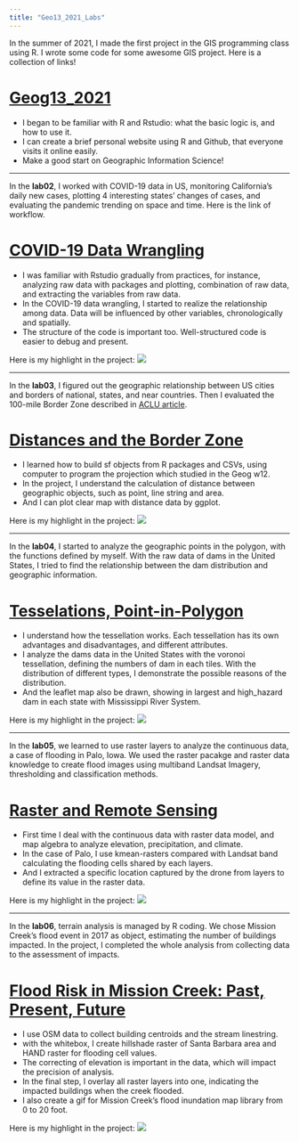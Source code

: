 ```yaml
---
title: "Geo13_2021_Labs"
---
```



In the summer of 2021, I made the first project in the GIS programming class using R. I wrote some code for some awesome GIS project. Here is a collection of links!

# [Geog13_2021](https://needcola.github.io/index13.html)

- I began to be familiar with R and Rstudio: what the basic logic is, and how to use it.
- I can create a brief personal website using R and Github, that everyone visits it online easily.
- Make a good start on Geographic Information Science! 

---

In the **lab02**, I worked with COVID-19 data in US, monitoring California's daily new cases, plotting 4 interesting states' changes of cases, and evaluating the pandemic trending on space and time. Here is the link of workflow.

# [COVID-19 Data Wrangling](https://needcola.github.io/geog-13-labs/lab-02.html)

- I was familiar with Rstudio gradually from practices, for instance, analyzing raw data with packages and plotting, combination of raw data, and extracting the variables from raw data.
- In the COVID-19 data wrangling, I started to realize the relationship among data. Data will be influenced by other variables, chronologically and spatially. 
- The structure of the code is important too. Well-structured code is easier to debug and present.

Here is my highlight in the project:
![](img/geo13-lab02highlight.png)

---

In the **lab03**, I figured out the geographic relationship between US cities and borders of national, states, and near countries. Then I evaluated the 100-mile Border Zone described in [ACLU article](https://www.aclu.org/other/constitution-100-mile-border-zone).

# [Distances and the Border Zone](https://needcola.github.io/geog-13-labs/lab-03.html)

- I learned how to build sf objects from R packages and CSVs, using computer to program the projection which studied in the Geog w12.
- In the project, I understand the calculation of distance between geographic objects, such as point, line string and area.
- And I can plot clear map with distance data by ggplot.

Here is my highlight in the project:
![](img/geo13-lab03highlight.png)

---

In the **lab04**, I started to analyze the geographic points in the polygon, with the functions defined by myself. With the raw data of dams in the United States, I tried to find the relationship between the dam distribution and geographic information. 

# [Tesselations, Point-in-Polygon](https://needcola.github.io/geog-13-labs/lab-04.html)

- I understand how the tessellation works. Each tessellation has its own advantages and disadvantages, and different attributes. 
- I analyze the dams data in the United States with the voronoi tessellation, defining the numbers of dam in each tiles. With the distribution of different types, I demonstrate the possible reasons of the distribution.
- And the leaflet map also be drawn, showing in largest and high_hazard dam in each state with Mississippi River System.

Here is my highlight in the project:
![](img/geo13-lab04highlight.png)

---

In the **lab05**, we learned to use raster layers to analyze the continuous data, a case of flooding in Palo, Iowa. We used the raster pacakge and raster data knowledge to create flood images using multiband Landsat Imagery, thresholding and classification methods.

# [Raster and Remote Sensing](https://needcola.github.io/geog-13-labs/lab-05.html)

- First time I deal with the continuous data with raster data model, and map algebra to analyze elevation, precipitation, and climate.
- In the case of Palo, I use kmean-rasters compared with Landsat band calculating the flooding cells shared by each layers. 
- And I extracted a specific location captured by the drone from layers to define its value in the raster data.

Here is my highlight in the project:
![](img/geo13-lab05highlight.png)

---

In the **lab06**, terrain analysis is managed by R coding. We chose Mission Creek's flood event in 2017 as object, estimating the number of buildings impacted. In the project, I completed the whole analysis from collecting data to the assessment of impacts.

# [Flood Risk in Mission Creek: Past, Present, Future](https://needcola.github.io/geog-13-labs/lab-06.html)

- I use OSM data to collect building centroids and the stream linestring. 
- with the whitebox, I create hillshade raster of Santa Barbara area and HAND raster for flooding cell values.
- The correcting of elevation is important in the data, which will impact the precision of analysis.
- In the final step, I overlay all raster layers into one, indicating the impacted buildings when the creek flooded.
- I also create a gif for Mission Creek's flood inundation map library from 0 to 20 foot.

Here is my highlight in the project:
![](img/geo13-lab06highlight.png)











